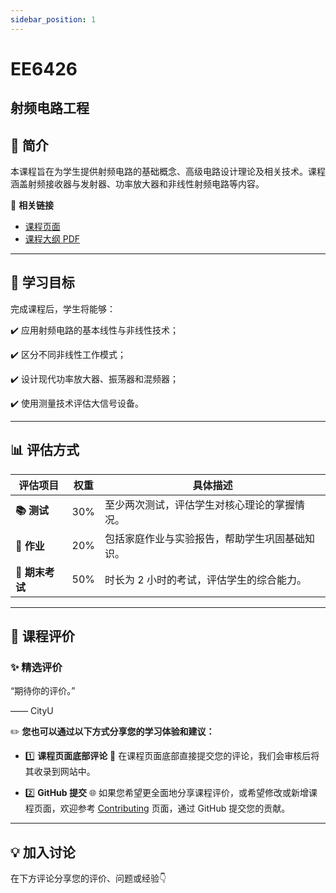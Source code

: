 ```yaml
---
sidebar_position: 1
---
```


# EE6426
## 射频电路工程

## **📘 简介**
本课程旨在为学生提供射频电路的基础概念、高级电路设计理论及相关技术。课程涵盖射频接收器与发射器、功率放大器和非线性射频电路等内容。

🔗 **相关链接**
- [课程页面](https://www.cityu.edu.hk/catalogue/pg/202425/course/EE6426.htm)
- [课程大纲 PDF](https://www.cityu.edu.hk/catalogue/pg/202425/course/EE6426.pdf)

---

## **🎯 学习目标**

完成课程后，学生将能够：

✔️ 应用射频电路的基本线性与非线性技术；

✔️ 区分不同非线性工作模式；

✔️ 设计现代功率放大器、振荡器和混频器；

✔️ 使用测量技术评估大信号设备。

---

## **📊 评估方式**

| **评估项目**          | **权重** | **具体描述**                                                                                       |
|----------------------|---------|---------------------------------------------------------------------------------------------------|
| **📚 测试**            | 30%     | 至少两次测试，评估学生对核心理论的掌握情况。                                                      |
| **📝 作业**           | 20%     | 包括家庭作业与实验报告，帮助学生巩固基础知识。                                                    |
| **📖 期末考试**       | 50%     | 时长为 2 小时的考试，评估学生的综合能力。                                                         |

---

## **💬 课程评价**

### ✨ **精选评价**
<div className={commentStyles.commentBox}>
    <p className={commentStyles.commentText}>
        “期待你的评价。”
    </p>
    <p className={commentStyles.commentAuthor}>—— CityU</p>
</div>

✏️ **您也可以通过以下方式分享您的学习体验和建议：**

- 1️⃣ **课程页面底部评论**
💬 在课程页面底部直接提交您的评论，我们会审核后将其收录到网站中。

- 2️⃣ **GitHub 提交**
🌐 如果您希望更全面地分享课程评价，或希望修改或新增课程页面，欢迎参考 [Contributing](/contributing) 页面，通过 GitHub 提交您的贡献。

---

## **💡 加入讨论**

在下方评论分享您的评价、问题或经验👇
<Utterances />
